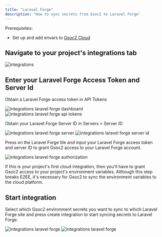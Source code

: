 ```yaml
---
title: "Laravel Forge"
description: "How to sync secrets from Gsoc2 to Laravel Forge"
---
```


Prerequisites:

- Set up and add envars to [Gsoc2 Cloud](https://app.gsoc2.com)

## Navigate to your project's integrations tab

![integrations](../../images/integrations.png)

## Enter your Laravel Forge Access Token and Server Id

Obtain a Laravel Forge access token in API Tokens

![integrations laravel forge dashboard](../../images/integrations/laravel-forge/integrations-laravelforge-dashboard.png)
![integrations laravel forge api tokens](../../images/integrations/laravel-forge/integrations-laravelforge-api.png)

Obtain your Laravel Forge Server ID in Servers > Server ID

![integrations laravel forge server](../../images/integrations/laravel-forge/integrations-laravelforge-servers.png)
![integrations laravel forge server id](../../images/integrations/laravel-forge/integrations-laravelforge-serverid.png)

Press on the Laravel Forge tile and input your Laravel Forge access token and server ID to grant Gsoc2 access to your Laravel Forge account.

![integrations laravel forge authorization](../../images/integrations/laravel-forge/integrations-laravelforge-auth.png)

<Info>
  If this is your project's first cloud integration, then you'll have to grant
  Gsoc2 access to your project's environment variables. Although this step
  breaks E2EE, it's necessary for Gsoc2 to sync the environment variables to
  the cloud platform.
</Info>

## Start integration

Select which Gsoc2 environment secrets you want to sync to which Laravel Forge site and press create integration to start syncing secrets to Laravel Forge.

![integrations laravel forge](../../images/integrations/laravel-forge/integrations-laravelforge-create.png)
![integrations laravel forge](../../images/integrations/laravel-forge/integrations-laravelforge.png)
